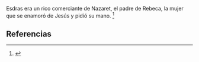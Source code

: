 Esdras era un rico comerciante de Nazaret, el padre de Rebeca, la mujer que se enamoró de Jesús y pidió su mano. <ref>{{lib|LU|127|5|1,2,6}}</ref> 

== Referencias ==
<references />
